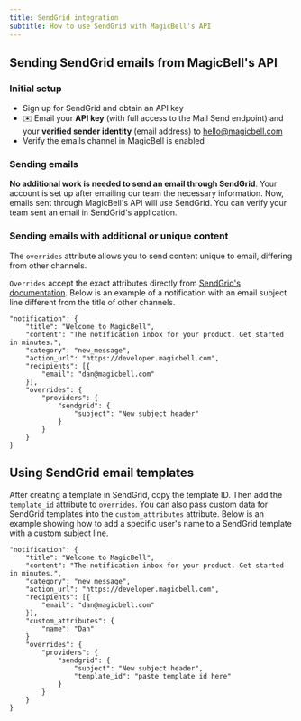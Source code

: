 ```yaml
---
title: SendGrid integration
subtitle: How to use SendGrid with MagicBell's API
---
```


## Sending SendGrid emails from MagicBell's API

### Initial setup

- Sign up for SendGrid and obtain an API key
- ✉️ Email your **API key** (with full access to the Mail Send endpoint) and your **verified sender identity** (email address) to hello@magicbell.com
- Verify the emails channel in MagicBell is enabled

### Sending emails

**No additional work is needed to send an email through SendGrid**. Your account is set up after emailing our team the necessary information. Now, emails sent through MagicBell's API will use SendGrid. You can verify your team sent an email in SendGrid's application.

### Sending emails with additional or unique content

The `overrides` attribute allows you to send content unique to email, differing from other channels.

`Overrides` accept the exact attributes directly from [SendGrid's documentation](https://docs.sendgrid.com/api-reference/mail-send/mail-send). Below is an example of a notification with an email subject line different from the title of other channels.

```shell hideHeader
"notification": {
    "title": "Welcome to MagicBell",
    "content": "The notification inbox for your product. Get started in minutes.",
    "category": "new_message",
    "action_url": "https://developer.magicbell.com",
    "recipients": [{
        "email": "dan@magicbell.com"
    }],
    "overrides": {
        "providers": {
            "sendgrid": {
                "subject": "New subject header"
            }
        }
    }
}
```

## Using SendGrid email templates

After creating a template in SendGrid, copy the template ID. Then add the `template_id` attribute to `overrides`. You can also pass custom data for SendGrid templates into the `custom_attributes` attribute. Below is an example showing how to add a specific user's name to a SendGrid template with a custom subject line.

```shell hideHeader
"notification": {
    "title": "Welcome to MagicBell",
    "content": "The notification inbox for your product. Get started in minutes.",
    "category": "new_message",
    "action_url": "https://developer.magicbell.com",
    "recipients": [{
        "email": "dan@magicbell.com"
    }],
    "custom_attributes": {
        "name": "Dan"
    }
    "overrides": {
        "providers": {
            "sendgrid": {
                "subject": "New subject header",
                "template_id": "paste template id here"
            }
        }
    }
}
```